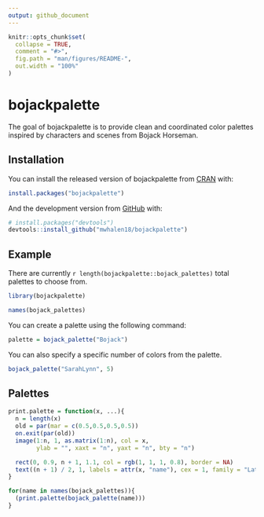```yaml
---
output: github_document
---
```


<!-- README.md is generated from README.Rmd. Please edit that file -->

```r
knitr::opts_chunk$set(
  collapse = TRUE,
  comment = "#>",
  fig.path = "man/figures/README-",
  out.width = "100%"
)
```

# bojackpalette

<!-- badges: start -->
<!-- badges: end -->

The goal of bojackpalette is to provide clean and coordinated color palettes inspired by characters and scenes from Bojack Horseman.

## Installation

You can install the released version of bojackpalette from [CRAN](https://CRAN.R-project.org) with:

``` r
install.packages("bojackpalette")
```

And the development version from [GitHub](https://github.com/) with:

``` r
# install.packages("devtools")
devtools::install_github("mwhalen18/bojackpalette")
```
## Example

There are currently `r length(bojackpalette::bojack_palettes)` total palettes to choose from. 

```r
library(bojackpalette)

names(bojack_palettes)
```

You can create a palette using the following command:

```r
palette = bojack_palette("Bojack")
```

You can also specify a specific number of colors from the palette.

```r
bojack_palette("SarahLynn", 5)
```
## Palettes

```r
print.palette = function(x, ...){
  n = length(x)
  old = par(mar = c(0.5,0.5,0.5,0.5))
  on.exit(par(old))
  image(1:n, 1, as.matrix(1:n), col = x,
        ylab = "", xaxt = "n", yaxt = "n", bty = "n")

  rect(0, 0.9, n + 1, 1.1, col = rgb(1, 1, 1, 0.8), border = NA)
  text((n + 1) / 2, 1, labels = attr(x, "name"), cex = 1, family = "Lato", col = "#32373D")
}

for(name in names(bojack_palettes)){
  (print.palette(bojack_palette(name)))
}
```


